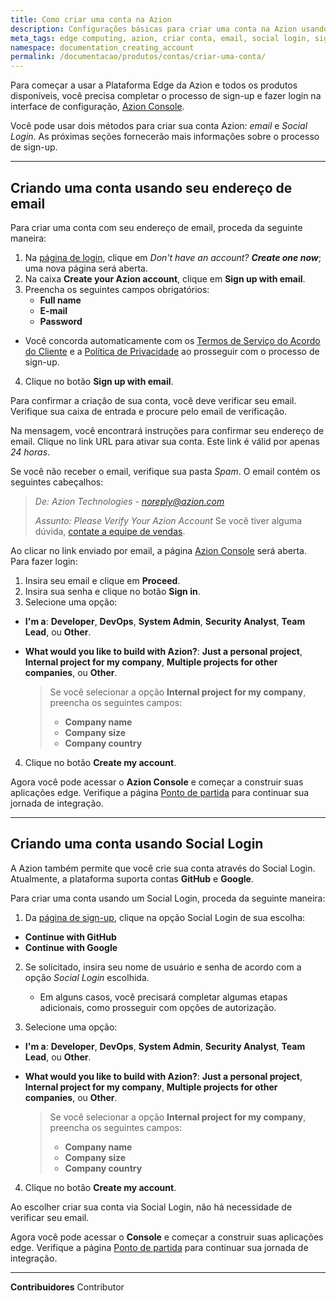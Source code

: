 ```yaml
---
title: Como criar uma conta na Azion
description: Configurações básicas para criar uma conta na Azion usando um endereço de email e através do Social Login.
meta_tags: edge computing, azion, criar conta, email, social login, signup
namespace: documentation_creating_account
permalink: /documentacao/produtos/contas/criar-uma-conta/
---
```


Para começar a usar a Plataforma Edge da Azion e todos os produtos disponíveis, você precisa completar o processo de sign-up e fazer login na interface de configuração, [Azion Console](https://console.azion.com/).

Você pode usar dois métodos para criar sua conta Azion: *email* e *Social Login*. As próximas seções fornecerão mais informações sobre o processo de sign-up.

---

## Criando uma conta usando seu endereço de email

Para criar uma conta com seu endereço de email, proceda da seguinte maneira:

1. Na [página de login](https://sso.azion.com/login), clique em *Don't have an account? **Create one now***; uma nova página será aberta.
2. Na caixa **Create your Azion account**, clique em **Sign up with email**.
3. Preencha os seguintes campos obrigatórios:
    - **Full name**
    - **E-mail**
    - **Password**

- Você concorda automaticamente com os [Termos de Serviço do Acordo do Cliente](/pt-br/documentacao/contratos/contrato-de-cliente/) e a [Política de Privacidade](/pt-br/documentacao/contratos/politica-de-privacidade/) ao prosseguir com o processo de sign-up.

4. Clique no botão **Sign up with email**.

Para confirmar a criação de sua conta, você deve verificar seu email. Verifique sua caixa de entrada e procure pelo email de verificação.

Na mensagem, você encontrará instruções para confirmar seu endereço de email. Clique no link URL para ativar sua conta. Este link é válid por apenas *24 horas*.

Se você não receber o email, verifique sua pasta *Spam*. O email contém os seguintes cabeçalhos:

> *De: Azion Technologies - noreply@azion.com*
>
> *Assunto: Please Verify Your Azion Account*
Se você tiver alguma dúvida, [contate a equipe de vendas](https://www.azion.com/en/contact-sales/).

Ao clicar no link enviado por email, a página [Azion Console](https://console.azion.com/) será aberta. Para fazer login:

1. Insira seu email e clique em **Proceed**.
2. Insira sua senha e clique no botão **Sign in**. 
3. Selecione uma opção:
- **I'm a**: **Developer**, **DevOps**, **System Admin**, **Security Analyst**, **Team Lead**, ou **Other**.
- **What would you like to build with Azion?**:  **Just a personal project**, **Internal project for my company**, **Multiple projects for other companies**, ou **Other**.

    > Se você selecionar a opção **Internal project for my company**, preencha os seguintes campos:
    > - **Company name**
    > - **Company size**
    > - **Company country**
4. Clique no botão **Create my account**.

Agora você pode acessar o **Azion Console** e começar a construir suas aplicações edge. Verifique a página [Ponto de partida](/pt-br/documentacao/produtos/ponto-de-partida/) para continuar sua jornada de integração.

---

## Criando uma conta usando Social Login

A Azion também permite que você crie sua conta através do Social Login. Atualmente, a plataforma suporta contas **GitHub** e **Google**.

Para criar uma conta usando um Social Login, proceda da seguinte maneira:

1. Da [página de sign-up](https://console.azion.com/signup), clique na opção Social Login de sua escolha:

- **Continue with GitHub**
- **Continue with Google**

2. Se solicitado, insira seu nome de usuário e senha de acordo com a opção *Social Login* escolhida.

   - Em alguns casos, você precisará completar algumas etapas adicionais, como prosseguir com opções de autorização.

3. Selecione uma opção:
- **I'm a**: **Developer**, **DevOps**, **System Admin**, **Security Analyst**, **Team Lead**, ou **Other**.
- **What would you like to build with Azion?**: **Just a personal project**, **Internal project for my company**, **Multiple projects for other companies**, ou **Other**.

    > Se você selecionar a opção **Internal project for my company**, preencha os seguintes campos:
    > - **Company name**
    > - **Company size**
    > - **Company country**
4. Clique no botão **Create my account**.

Ao escolher criar sua conta via Social Login, não há necessidade de verificar seu email.

Agora você pode acessar o **Console** e começar a construir suas aplicações edge. Verifique a página [Ponto de partida](/pt-br/documentacao/produtos/ponto-de-partida/) para continuar sua jornada de integração.



---


**Contribuidores** <ContributorList>Contributor</ContributorList>
